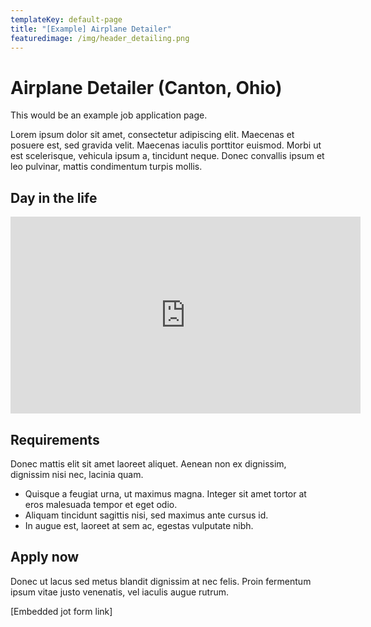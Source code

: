 ```yaml
---
templateKey: default-page
title: "[Example] Airplane Detailer"
featuredimage: /img/header_detailing.png
---
```

# Airplane Detailer (Canton, Ohio)

This would be an example job application page.

Lorem ipsum dolor sit amet, consectetur adipiscing elit. Maecenas et posuere est, sed gravida velit. Maecenas iaculis porttitor euismod. Morbi ut est scelerisque, vehicula ipsum a, tincidunt neque. Donec convallis ipsum et leo pulvinar, mattis condimentum turpis mollis. 

## Day in the life

<iframe width="560" height="315" src="https://www.youtube.com/embed/tN72Eh4FIwc" title="YouTube video player" frameborder="0" allow="accelerometer; autoplay; clipboard-write; encrypted-media; gyroscope; picture-in-picture" allowfullscreen></iframe>

## Requirements

Donec mattis elit sit amet laoreet aliquet. Aenean non ex dignissim, dignissim nisi nec, lacinia quam.

* Quisque a feugiat urna, ut maximus magna. Integer sit amet tortor at eros malesuada tempor et eget odio.
* Aliquam tincidunt sagittis nisi, sed maximus ante cursus id. 
* In augue est, laoreet at sem ac, egestas vulputate nibh. 

## Apply now

Donec ut lacus sed metus blandit dignissim at nec felis. Proin fermentum ipsum vitae justo venenatis, vel iaculis augue rutrum.

\[Embedded jot form link]